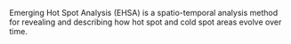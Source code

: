 
Emerging Hot Spot Analysis (EHSA) is a spatio-temporal analysis method for revealing and describing how hot spot and cold spot areas evolve over time.
